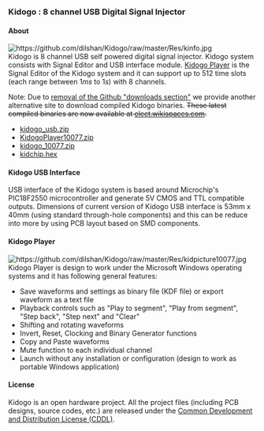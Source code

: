 === Kidogo : 8 channel USB Digital Signal Injector ===

==== About ====

[[File:https://github.com/dilshan/Kidogo/raw/master/Res/kinfo.jpg]]<br/>

Kidogo is 8 channel USB self powered digital signal injector. Kidogo system consists with Signal Editor and USB interface module. [http://elect.wikispaces.com/file/view/KidogoPlayer10077.zip Kidogo Player] is the Signal Editor of the Kidogo system and it can support up to 512 time slots (each range between 1''ms'' to 1''s'') with 8 channels.

Note: Due to [https://github.com/blog/1302-goodbye-uploads removal of the Github "downloads section"] we provide another alternative site to download compiled Kidogo binaries. <s>These latest compiled binaries are now available at [http://elect.wikispaces.com/Downloads elect.wikispaces.com].</s>

* <a href="https://drive.google.com/file/d/1aO3DU1RYpLFDZuTGsQdkg4TyV0_dUmdv/view?usp=sharing">kidogo_usb.zip</a>
* <a href="https://drive.google.com/file/d/1LaOAHYiEljnA4-lIhKap0B1vMnv61hrd/view?usp=sharing">KidogoPlayer10077.zip</a>
* <a href="https://drive.google.com/file/d/1CTANfhDf4UnbpFX7r6_Vy7hN7aOHGLEK/view?usp=sharing">kidogo_10077.zip</a>
* <a href="https://drive.google.com/file/d/1XI6YjqjBZamF7jc04tTEm969ARhnUG4u/view?usp=sharing">kidchip.hex</a>

==== Kidogo USB Interface ====

USB interface of the Kidogo system is based around Microchip's PIC18F2550 microcontroller and generate 5V CMOS and TTL compatible outputs. Dimensions of current version of Kidogo USB interface is 53mm x 40mm (using standard through-hole components) and this can be reduce into more by using PCB layout based on SMD components. 

==== Kidogo Player ====

[[File:https://github.com/dilshan/Kidogo/raw/master/Res/kidpicture10077.jpg]]<br/>

Kidogo Player is design to work under the Microsoft Windows operating systems and it has following general features:

* Save waveforms and settings as binary file (KDF file) or export waveform as a text file
* Playback controls such as "Play to segment", "Play from segment", "Step back", "Step next" and "Clear"
* Shifting and rotating waveforms
* Invert, Reset, Clocking and Binary Generator functions
* Copy and Paste waveforms
* Mute function to each individual channel
* Launch without any installation or configuration (design to work as portable Windows application)

==== License ====

Kidogo is an open hardware project. All the project files (including PCB designs, source codes, etc.) are released under the [https://github.com/dilshan/Kidogo/blob/master/cddl.txt Common Development and Distribution License (CDDL)].
